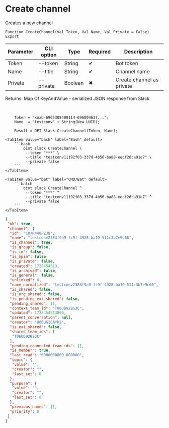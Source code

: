 ﻿---
sidebar_position: 3
---


# Create channel
 Creates a new channel



`Function CreateChannel(Val Token, Val Name, Val Private = False) Export`

  | Parameter | CLI option | Type | Required | Description |
  |-|-|-|-|-|
  | Token | --token | String | &#x2714; | Bot token |
  | Name | --title | String | &#x2714; | Channel name |
  | Private | --private | Boolean | &#x2716; | Create channel as private |

  
  Returns:  Map Of KeyAndValue - serialized JSON response from Slack

<br/>




```bsl title="1C:Enterprise/OneScript code example"
    Token = "xoxb-6965308400114-696804637...";
    Name  = "testconv" + String(New UUID);

    Result = OPI_Slack.CreateChannel(Token, Name);
```
 

 <Tabs>
  
    <TabItem value="bash" label="Bash" default>
        ```bash
            oint slack CreateChannel \
             --token "***" \
             --title "testconv11192f03-337d-4b56-ba88-eecf26ca91e7" \
             --private false
        ```
    </TabItem>
  
    <TabItem value="bat" label="CMD/Bat" default>
        ```batch
            oint slack CreateChannel ^
             --token "***" ^
             --title "testconv11192f03-337d-4b56-ba88-eecf26ca91e7" ^
             --private false
        ```
    </TabItem>
</Tabs>


```json title="Result"
{
 "ok": true,
 "channel": {
  "id": "C07R448PZJ8",
  "name": "testconv2383f9a9-fc9f-4928-ba19-511c3b7e9c66",
  "is_channel": true,
  "is_group": false,
  "is_im": false,
  "is_mpim": false,
  "is_private": false,
  "created": 1728454513,
  "is_archived": false,
  "is_general": false,
  "unlinked": 0,
  "name_normalized": "testconv2383f9a9-fc9f-4928-ba19-511c3b7e9c66",
  "is_shared": false,
  "is_org_shared": false,
  "is_pending_ext_shared": false,
  "pending_shared": [],
  "context_team_id": "T06UD92BS3C",
  "updated": 1728454513809,
  "parent_conversation": null,
  "creator": "U06UG1CAYH2",
  "is_ext_shared": false,
  "shared_team_ids": [
   "T06UD92BS3C"
  ],
  "pending_connected_team_ids": [],
  "is_member": true,
  "last_read": "0000000000.000000",
  "topic": {
   "value": "",
   "creator": "",
   "last_set": 0
  },
  "purpose": {
   "value": "",
   "creator": "",
   "last_set": 0
  },
  "previous_names": [],
  "priority": 0
 }
}
```
